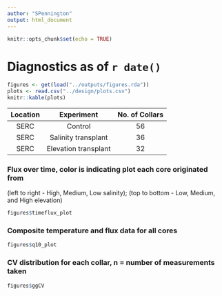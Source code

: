 ```yaml
---
author: "SPennington"
output: html_document
---
```


```r
knitr::opts_chunk$set(echo = TRUE)
```

# Diagnostics as of `r date()`

```r
figures <- get(load("../outputs/figures.rda"))
plots <- read.csv("../design/plots.csv")
knitr::kable(plots) 
```

|Location |Experiment           |No. of Collars |
|:-------:|:-------------------:|:-------------:|
|SERC     |Control              |56             |
|SERC     |Salinity transplant  |36             |
|SERC     |Elevation transplant |32             |

### Flux over time, color is indicating plot each core originated from
(left to right - High, Medium, Low salinity); (top to bottom - Low, Medium, and High elevation)
```r
figures$timeflux_plot
```

### Composite temperature and flux data for all cores
```r
figures$q10_plot
```

### CV distribution for each collar, n = number of measurements taken
```r
figures$ggCV
```